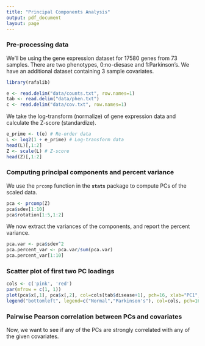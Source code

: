 ```yaml
---
title: "Principal Components Analysis"
output: pdf_document
layout: page
---
```


### Pre-processing data

We'll be using the gene expression dataset for 17580 genes from 73 samples. There are two phenotypes, 0:no-diesase and 1:Parkinson's. We have an additional dataset containing 3 sample covariates.

```r
library(rafalib)

e <- read.delim("data/counts.txt", row.names=1)
tab <- read.delim("data/phen.txt")
c <- read.delim("data/cov.txt", row.names=1)
```

We take the log-transform (normalize) of gene expression data and calculate the Z-score (standardize).

```r
e_prime <- t(e) # Re-order data
L <- log2(1 + e_prime) # Log-transform data
head(L)[,1:2]
Z <- scale(L) # Z-score
head(Z)[,1:2]
```

### Computing principal components and percent variance

We use the `prcomp` function in the **`stats`** package to compute PCs of the scaled data.

```r
pca <- prcomp(Z)
pca$sdev[1:10]
pca$rotation[1:5,1:2]
```

We now extract the variances of the components, and report the percent variance.

```r
pca.var <- pca$sdev^2
pca.percent_var <- pca.var/sum(pca.var)
pca.percent_var[1:10]
```

### Scatter plot of first two PC loadings

```r
cols <- c('pink', 'red')
par(mfrow = c(1, 1))
plot(pca$x[,1], pca$x[,2], col=cols[tab$disease+1], pch=16, xlab="PC1", ylab="PC2")
legend("bottomleft", legend=c("Normal","Parkinson's"), col=cols, pch=16)
```

### Pairwise Pearson correlation between PCs and covariates

Now, we want to see if any of the PCs are strongly correlated with any of the given covariates.

```r

```
